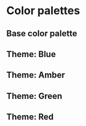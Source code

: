 <Meta title="Documentation/Color palette" />

# Color palettes

## Base color palette

<Box className={getTheme()}>
    <ColorPalette />
</Box>

## Theme: Blue

<Box className={theme.blue}>
    <ColorPalette>
        <ColorPalette />
    </ColorPalette>
</Box>

## Theme: Amber

<Box className={theme.amber}>
    <ColorPalette>
        <ColorPalette />
    </ColorPalette>
</Box>

## Theme: Green

<Box className={theme.green}>
    <ColorPalette>
        <ColorPalette />
    </ColorPalette>
</Box>

## Theme: Red

<Box className={theme.red}>
    <ColorPalette>
        <ColorPalette />
    </ColorPalette>
</Box>
